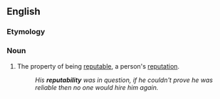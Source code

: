 ==English==

===Etymology===
{{suffix|en|repute|ability}}

===Noun===
{{en-noun|-}}

# The property of being [[reputable]], a person's [[reputation]].
#: ''His '''reputability''' was in question, if he couldn't prove he was reliable then no one would hire him again.''